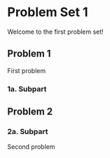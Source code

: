 # Problem Set 1

Welcome to the first problem set!

## Problem 1 {-}

First problem

### 1a. Subpart {-}

## Problem 2 {-}

### 2a. Subpart {-}

Second problem
